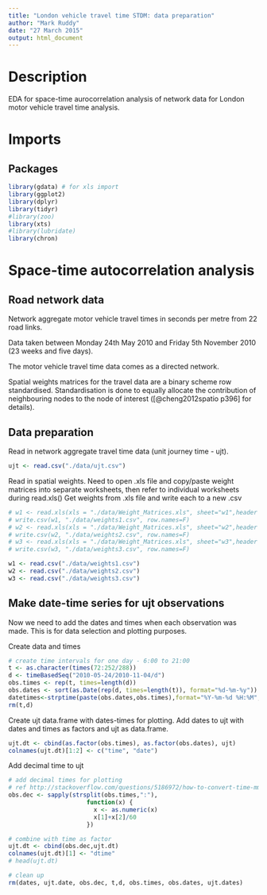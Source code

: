 ```yaml
---
title: "London vehicle travel time STDM: data preparation"
author: "Mark Ruddy"
date: "27 March 2015"
output: html_document
---
```


# Description

EDA for space-time aurocorrelation analysis of network data for London motor vehicle travel time analysis.


# Imports

## Packages
```r
library(gdata) # for xls import
library(ggplot2)
library(dplyr)
library(tidyr)
#library(zoo)
library(xts)
#library(lubridate)
library(chron)
```


# Space-time autocorrelation analysis

## Road network data

Network aggregate motor vehicle travel times in seconds per metre from 22 road links.

Data taken between Monday 24th May 2010 and Friday 5th November 2010 (23 weeks and five days).

The motor vehicle travel time data comes as a directed network.

Spatial weights matrices for the travel data are a binary scheme row standardised. Standardisation is done to equally allocate the contribution of neighbouring nodes to the node of interest ([@cheng2012spatio p396] for details).

## Data preparation

Read in network aggregate travel time data (unit journey time - ujt). 
```r
ujt <- read.csv("./data/ujt.csv")
```

Read in spatial weights. Need to open .xls file and copy/paste weight matrices into separate worksheets, then refer to individual worksheets during read.xls()
Get weights from .xls file and write each to a new .csv
```r
# w1 <- read.xls(xls = "./data/Weight_Matrices.xls", sheet="w1",header =T)
# write.csv(w1, "./data/weights1.csv", row.names=F)
# w2 <- read.xls(xls = "./data/Weight_Matrices.xls", sheet="w2",header =T)
# write.csv(w2, "./data/weights2.csv", row.names=F)
# w3 <- read.xls(xls = "./data/Weight_Matrices.xls", sheet="w3",header =T)
# write.csv(w3, "./data/weights3.csv", row.names=F)
```

```r
w1 <- read.csv("./data/weights1.csv")
w2 <- read.csv("./data/weights2.csv")
w3 <- read.csv("./data/weights3.csv")
```


## Make date-time series for ujt observations
Now we need to add the dates and times when each observation was made. This is for data selection and plotting purposes.

Create data and times
```r
# create time intervals for one day - 6:00 to 21:00
t <- as.character(times(72:252/288))
d <- timeBasedSeq("2010-05-24/2010-11-04/d")
obs.times <- rep(t, times=length(d))
obs.dates <- sort(as.Date(rep(d, times=length(t)), format="%d-%m-%y"))
datetimes<-strptime(paste(obs.dates,obs.times),format="%Y-%m-%d %H:%M", tz="GMT")
rm(t,d)
```

Create ujt data.frame with dates-times for plotting. Add dates to ujt with dates and times as factors and ujt as data.frame.

```r
ujt.dt <- cbind(as.factor(obs.times), as.factor(obs.dates), ujt)
colnames(ujt.dt)[1:2] <- c("time", "date")

```

Add decimal time to ujt
```r
# add decimal times for plotting
# ref http://stackoverflow.com/questions/5186972/how-to-convert-time-mmss-to-decimal-form-in-r
obs.dec <- sapply(strsplit(obs.times,":"),
                      function(x) {
                        x <- as.numeric(x)
                        x[1]+x[2]/60
                      })

# combine with time as factor
ujt.dt <- cbind(obs.dec,ujt.dt)
colnames(ujt.dt)[1] <- "dtime"
# head(ujt.dt)

# clean up
rm(dates, ujt.date, obs.dec, t,d, obs.times, obs.dates, ujt.dates)
```

